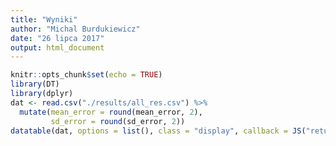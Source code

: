 ```yaml
---
title: "Wyniki"
author: "Michal Burdukiewicz"
date: "26 lipca 2017"
output: html_document
---
```


```r
knitr::opts_chunk$set(echo = TRUE)
library(DT)
library(dplyr)
dat <- read.csv("./results/all_res.csv") %>% 
  mutate(mean_error = round(mean_error, 2),
         sd_error = round(sd_error, 2))
datatable(dat, options = list(), class = "display", callback = JS("return table;"), filter = "top")
```

